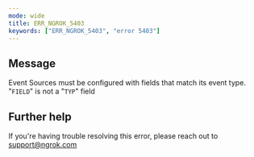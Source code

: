 ```yaml
---
mode: wide
title: ERR_NGROK_5403
keywords: ["ERR_NGROK_5403", "error 5403"]
---
```


## Message

Event Sources must be configured with fields that match its event type. "`FIELD`" is not a "`TYP`" field

## Further help

If you're having trouble resolving this error, please reach out to [support@ngrok.com](mailto:support@ngrok.com?subject=Help%20with%20ERR_NGROK_5403)
